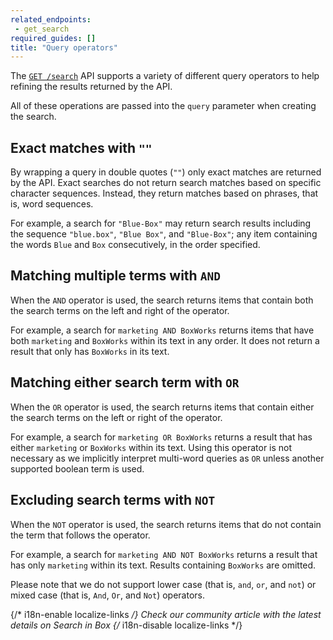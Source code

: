 ```yaml
---
related_endpoints:
 - get_search
required_guides: []
title: "Query operators"
---
```

The [`GET /search`](e://get_search) API supports a variety of
different query operators to help refining the results returned
by the API.

All of these operations are passed into the `query` parameter when
creating the search.

## Exact matches with `""`

By wrapping a query in double quotes (`""`) only exact matches are
returned by the API. Exact searches do not return search matches
based on specific character sequences. Instead, they return
matches based on phrases, that is, word sequences.

For example, a search for `"Blue-Box"` may return search results
including the sequence `"blue.box"`, `"Blue Box"`, and `"Blue-Box"`;
any item containing the words `Blue` and `Box` consecutively, in
the order specified.

## Matching multiple terms with `AND`

When the `AND` operator is used, the search returns items that
contain both the search terms on the left and right of the operator.

For example, a search for `marketing AND BoxWorks` returns items
that have both `marketing` and `BoxWorks` within its text in any order.
It does not return a result that only has `BoxWorks` in its text.

## Matching either search term with `OR`

When the `OR` operator is used, the search returns items that
contain either the search terms on the left or right of the operator.

For example, a search for `marketing OR BoxWorks` returns a result that
has either `marketing` or `BoxWorks` within its text. Using this
operator is not necessary as we implicitly interpret multi-word
queries as `OR` unless another supported boolean term is used.

## Excluding search terms with `NOT`

When the `NOT` operator is used, the search returns items that
do not contain the term that follows the operator.

For example, a search for `marketing AND NOT BoxWorks` returns a result
that has only `marketing` within its text. Results containing
`BoxWorks` are omitted.

<Message warning>

Please note that we do not support lower case (that is,
`and`, `or`, and `not`) or mixed case (that is, `And`, `Or`, and `Not`)
operators.

</Message>

{/* i18n-enable localize-links */}
<CTA to='https://support.box.com/hc/en-us/articles/360043696314-Search-for-Files-Folders-and-Content'>
  Check our community article with the latest details on Search in Box
</CTA>
{/* i18n-disable localize-links */}
